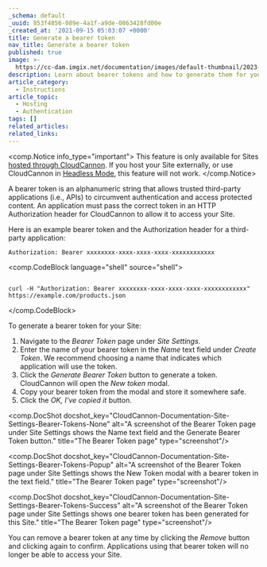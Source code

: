 ```yaml
---
_schema: default
_uuid: 853f4856-089e-4a1f-a9de-0863428fd00e
_created_at: '2021-09-15 05:03:07 +0000'
title: Generate a bearer token
nav_title: Generate a bearer token
published: true
image: >-
  https://cc-dam.imgix.net/documentation/images/default-thumbnail/2023-Q4/CloudCannon-Documentation-Thumbnail.png
description: Learn about bearer tokens and how to generate them for your Site.
article_category:
  - Instructions
article_topic:
  - Hosting
  - Authentication
tags: []
related_articles:
related_links:
---
```

<comp.Notice info_type="important">
  This feature is only available for Sites [hosted through CloudCannon](/documentation/articles/what-is-web-hosting/#hosting-on-cloud-cannon). If you host your Site externally, or use CloudCannon in [Headless Mode](/documentation/articles/what-is-headless-mode/), this feature will not work.
</comp.Notice>

A bearer token is an alphanumeric string that allows trusted third-party applications (i.e., APIs) to circumvent authentication and access protected content. An application must pass the correct token in an HTTP Authorization header for CloudCannon to allow it to access your Site.

Here is an example bearer token and the Authorization header for a third-party application:

`Authorization: Bearer xxxxxxxx-xxxx-xxxx-xxxx-xxxxxxxxxxxx`

<comp.CodeBlock language="shell" source="shell">
```

curl -H "Authorization: Bearer xxxxxxxx-xxxx-xxxx-xxxx-xxxxxxxxxxxx" https://example.com/products.json

```
</comp.CodeBlock>

To generate a bearer token for your Site:

1. Navigate to the *Bearer Token* page under *Site Settings*.
2. Enter the name of your bearer token in the *Name* text field under *Create Token*. We recommend choosing a name that indicates which application will use the token.
3. Click the *Generate Bearer Token* button to generate a token. CloudCannon will open the *New token* modal.
4. Copy your bearer token from the modal and store it somewhere safe.
5. Click the *OK, I've copied it* button.

<comp.DocShot docshot_key="CloudCannon-Documentation-Site-Settings-Bearer-Tokens-None" alt="A screenshot of the Bearer Token page under Site Settings shows the Name text field and the Generate Bearer Token button." title="The Bearer Token page" type="screenshot"/>

<comp.DocShot docshot_key="CloudCannon-Documentation-Site-Settings-Bearer-Tokens-Popup" alt="A screenshot of the Bearer Token page under Site Settings shows the New Token modal with a bearer token in the text field." title="The Bearer Token page" type="screenshot"/>

<comp.DocShot docshot_key="CloudCannon-Documentation-Site-Settings-Bearer-Tokens-Success" alt="A screenshot of the Bearer Token page under Site Settings shows one bearer token has been generated for this Site." title="The Bearer Token page" type="screenshot"/>

You can remove a bearer token at any time by clicking the *Remove* button and clicking again to confirm. Applications using that bearer token will no longer be able to access your Site.
